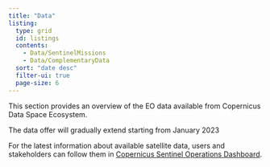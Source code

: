 ```yaml
---
title: "Data"
listing:
  type: grid
  id: listings
  contents:
    - Data/SentinelMissions
    - Data/ComplementaryData
  sort: "date desc"
  filter-ui: true
  page-size: 6
---
```

This section provides an overview of the EO data available from Copernicus Data Space Ecosystem.

The data offer will gradually extend starting from January 2023 

For the latest information about available satellite data, users and stakeholders can follow them in [Copernicus Sentinel Operations Dashboard](Data/Others/Dashboard.qmd).  


::: {#listings}
:::